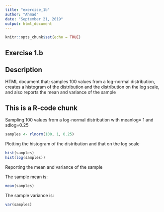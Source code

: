 ---
title: "exercise_1b"
author: "Ahmad"
date: "September 21, 2019"
output: html_document
---

```{r setup, include=FALSE}
knitr::opts_chunk$set(echo = TRUE)
```

## Exercise 1.b

## Description

HTML document that: samples 100 values from a log-normal distribution, creates a histogram of the distribution and the distribution on the log scale, and also reports the mean and variance of the sample

## This is a R-code chunk

Sampling 100 values from a log-normal distribution with meanlog= 1 and sdlog=0.25

```{r}
samples <- rlnorm(100, 1, 0.25)
```

Plotting the histogram of the distribution and that on the log scale

```{r}
hist(samples)
hist(log(samples))
```

Reporting the mean and variance of the sample

The sample mean is:
```{r}
mean(samples)
```

The sample variance is:
```{r}
var(samples)
```
